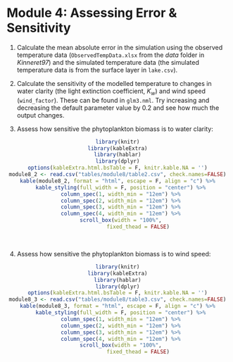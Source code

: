 # Module 4: Assessing Error & Sensitivity {#C05_1 -}

1) Calculate the mean absolute error in the simulation using the observed temperature data (`ObservedTempData.xlsx` from the *data* folder in *Kinneret97*) and the simulated temperature data (the simulated temperature data is from the surface layer in `lake.csv`).

<center>
\begin{equation}
MAE = \frac{\sum_{i}\left | T_{i}^{sim}-T_{i}^{obs} \right |}{n}
(\#eq:05-1)
\end{equation}
</center>

2) Calculate the sensitivity of the modelled temperature to changes in water clarity (the light extinction coefficient, $K_w$) and wind speed (`wind_factor`). These can be found in `glm3.nml`. Try increasing and decreasing the default parameter value by 0.2 and see how much the output changes.

<center>
\begin{equation}
SI = \frac{(Output_{new}-Output_{original})/Output_{original}}{(Parameter_{new}-Parameter_{original})/Parameter_{original}}
(\#eq:05-2)
\end{equation}
</center>

3) Assess how sensitive the phytoplankton biomass is to water clarity:

<center>
```r
library(knitr)
library(kableExtra)
library(hablar)
library(dplyr)
options(kableExtra.html.bsTable = F, knitr.kable.NA = '')
module8_2 <- read.csv("tables/module8/table2.csv", check.names=FALSE)
kable(module8_2, format = "html", escape = F, align = "c") %>%
  kable_styling(full_width = F, position = "center") %>%
  column_spec(1, width_min = "12em") %>%
  column_spec(2, width_min = "12em") %>%
  column_spec(3, width_min = "12em") %>%
  column_spec(4, width_min = "12em") %>%
  scroll_box(width = "100%",
             fixed_thead = FALSE)
```
</center>
<br>

4) Assess how sensitive the phytoplankton biomass is to wind speed:

<center>
```r
library(knitr)
library(kableExtra)
library(hablar)
library(dplyr)
options(kableExtra.html.bsTable = F, knitr.kable.NA = '')
module8_3 <- read.csv("tables/module8/table3.csv", check.names=FALSE)
kable(module8_3, format = "html", escape = F, align = "c") %>%
  kable_styling(full_width = F, position = "center") %>%
  column_spec(1, width_min = "12em") %>%
  column_spec(2, width_min = "12em") %>%
  column_spec(3, width_min = "12em") %>%
  column_spec(4, width_min = "12em") %>%
  scroll_box(width = "100%",
             fixed_thead = FALSE)
```
</center>

